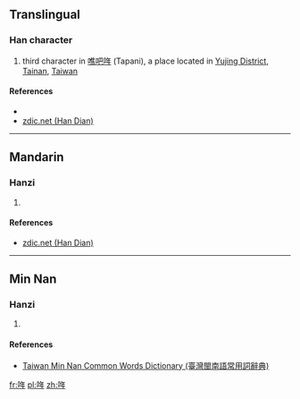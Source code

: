 ==Translingual==

===Han character===
{{Han char|rn=30|rad=口|as=06|sn=9|four=6805<sub>0</sub>|canj=口人手 (ROQ)|ids=⿰[[口]][[年]]}}

# third character in [[噍吧哖]] (Tapani), a place located in [[w:Yujing District|Yujing District]], [[w:Tainan|Tainan]], [[Taiwan]]

====References====
* {{Han ref|kx=0189.271|hdz=10617.011|uh=54D6|ud=21718|bh=CE44|bd=52804}}
*[http://www.zdic.net/z/16/js/54D6.htm zdic.net (Han Dian)]

----

==Mandarin==

===Hanzi===
{{cmn-hanzi|pin=[[nián]] ([[nian2]])|wg=nien<sup>2</sup>}}

# {{defn|lang=cmn|sort=口06}}

====References====
*[http://www.zdic.net/z/16/js/54D6.htm zdic.net (Han Dian)]

----

==Min Nan==

===Hanzi===
{{nan-hanzi|tlpa=nî (ni<sup>5</sup>)}}

# {{defn|lang=nan|sort=口06}}

====References====
*[http://twblg.dict.edu.tw/holodict_new/result_detail.jsp?n_no=40195&curpage=1&sample=%E5%99%8D&radiobutton=1&querytarget=1&limit=20&pagenum=1&rowcount=1 Taiwan Min Nan Common Words Dictionary (臺灣閩南語常用詞辭典)]

[[fr:哖]]
[[pl:哖]]
[[zh:哖]]